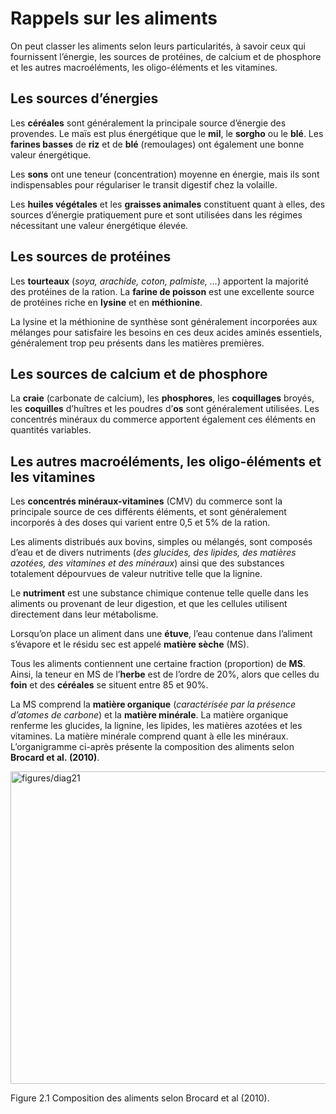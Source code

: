 # Rappels sur les aliments {#rappels}

On peut classer les aliments selon leurs particularités, à savoir ceux qui fournissent l’énergie, les sources de protéines, de calcium et de phosphore et les autres macroéléments, les oligo-éléments et les vitamines.

##	Les sources d’énergies

Les **céréales** sont généralement la principale source d’énergie des provendes. Le maïs est plus énergétique que le **mil**, le **sorgho** ou le **blé**. Les **farines basses** de **riz** et de **blé** (remoulages) ont également une bonne valeur énergétique.

Les **sons** ont une teneur (concentration) moyenne en énergie, mais ils sont indispensables pour régulariser le transit digestif chez la volaille.

Les **huiles végétales** et les **graisses animales** constituent quant à elles, des sources d’énergie pratiquement pure et sont utilisées dans les régimes nécessitant une valeur énergétique élevée.

##	Les sources de protéines

Les **tourteaux** (_soya, arachide, coton, palmiste, ..._) apportent la majorité des protéines de la ration. La **farine de poisson** est une excellente source de protéines riche en **lysine** et en **méthionine**.

La lysine et la méthionine de synthèse sont généralement incorporées aux mélanges pour satisfaire les besoins en ces deux acides aminés essentiels, généralement trop peu présents dans les matières premières.

##	Les sources de calcium et de phosphore

La **craie** (carbonate de calcium), les **phosphores**, les **coquillages** broyés, les **coquilles** d’huîtres et les poudres d’**os** sont généralement utilisées. Les concentrés minéraux du commerce apportent également ces éléments en quantités variables.

##	Les autres macroéléments, les oligo-éléments et les vitamines

Les **concentrés minéraux-vitamines** (CMV) du commerce sont la principale source de ces différents éléments, et sont généralement incorporés à des doses qui varient entre 0,5 et 5% de la ration.

Les aliments distribués aux bovins, simples ou mélangés, sont composés d’eau et de divers nutriments (_des glucides, des lipides, des matières azotées, des vitamines et des minéraux_) ainsi que des substances totalement dépourvues de valeur nutritive telle que la lignine. 

Le **nutriment** est une substance chimique contenue telle quelle dans les aliments ou provenant de leur digestion, et que les cellules utilisent directement dans leur métabolisme.

Lorsqu’on place un aliment dans une **étuve**, l’eau contenue dans l’aliment s’évapore et le résidu sec est appelé **matière sèche** (MS). 

Tous les aliments contiennent une certaine fraction (proportion) de **MS**. Ainsi, la teneur en MS de l’**herbe** est de l’ordre de 20%, alors que celles du **foin** et des **céréales** se situent entre 85 et 90%.

La MS comprend la **matière organique** (_caractérisée par la présence d’atomes de carbone_) et la **matière minérale**. La matière organique renferme les glucides, la lignine, les lipides, les matières azotées et les vitamines. La matière minérale comprend quant à elle les minéraux. L'organigramme ci-après présente la composition des aliments selon **Brocard et al. (2010)**.

<img src = "figures/diag21.png" alt = "figures/diag21" width = "700" height = "500"/>

Figure 2.1 Composition des aliments selon Brocard et al (2010).

